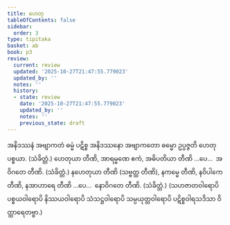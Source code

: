 ```yaml
---
title: ဟေတု
tableOfContents: false
sidebar:
  order: 3
type: tipitaka
basket: ab
book: p3
review:
  current: review
  updated: '2025-10-27T21:47:55.779023'
  updated_by: ''
  notes: ''
  history:
  - state: review
    date: '2025-10-27T21:47:55.779023'
    updated_by: ''
    notes: ''
    previous_state: draft
---
```



<ReviewStatus review={frontmatter.review} showDetails={true} />

<HypothesisAnnotation frontmatter={frontmatter} />

<DynamicBreadcrumb />

<Division number="19" book="p3" e="ch" v="39" p="350">

<Paragraph number="1503" book="p3">
အနိဒဿနံ အဗျာကတံ ဓမ္မံ ပဋိစ္စ အနိဒဿနော အဗျာကတော ဓမ္မော ဥပ္ပဇ္ဇတိ ဟေတုပစ္စယာ. (သံခိတ္တံ.)
</Paragraph>

</Division>
<Division number="20" book="p3" e="ch" v="39" p="350">

<Paragraph number="1504" book="p3">
ဟေတုယာ တီဏိ, အာရမ္မဏေ ဧကံ, အဓိပတိယာ တီဏိ …ပေ…  အဝိဂတေ တီဏိ. (သံခိတ္တံ.)
</Paragraph>

<Paragraph number="1505" book="p3">
နဟေတုယာ တီဏိ (သဗ္ဗတ္ထ တီဏိ), နကမ္မေ တီဏိ, နဝိပါကေ တီဏိ, နအာဟာရေ တီဏိ …ပေ…  နောဝိဂတေ တီဏိ. (သံခိတ္တံ.)
</Paragraph>

<Paragraph number="1506" book="p3">
(သဟဇာတဝါရောပိ ပစ္စယဝါရောပိ နိဿယဝါရောပိ သံသဋ္ဌဝါရောပိ သမ္ပယုတ္တဝါရောပိ ပဋိစ္စဝါရသဒိသာ ဝိတ္ထာရေတဗ္ဗာ.)
</Paragraph>
</Division>